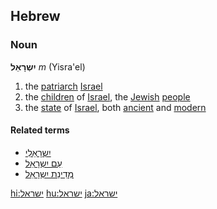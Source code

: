 ==Hebrew==
===Noun===
'''יִשְרָאֵל''' ''m'' (Yisra'el)

#the [[patriarch]] [[Israel]]
#the [[child|children]] of [[Israel]], the [[Jewish]] [[people]]
#the [[state]] of [[Israel]], both [[ancient]] and [[modern]]

====Related terms====
*[[ישראלי|יִשְרָאֵלִי]]
*[[עם ישראל|עַם יִשְרָאֵל]]
*[[מדינת ישראל|מְדִינַת יִשְרָאֵל]]

[[hi:ישראל]]
[[hu:ישראל]]
[[ja:ישראל]]
